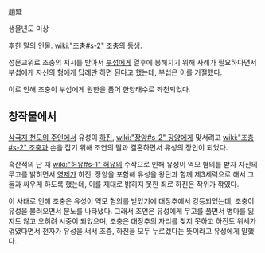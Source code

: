 趙延

생몰년도 미상

[[후한]] 말의 인물. [[wiki:"조충#s-2" 조충]]의 동생.

성문교위로 조충의 지시를 받아서 [[부섭]]에게 열후에 봉해지기 위해 사례가 필요하다면서 부섭에게 자신의 형에게 답례만 하면 된다고 했는데, 부섭은 이를 거절했다.

이로 인해 조충이 부섭에게 원한을 품어 한양태수로 좌천되었다.

== 창작물에서 ==
[[삼국지 천도의 주인]]에서 유성이 [[하진]], [[wiki:"장양#s-2" 장양]]에게 맞서려고 [[wiki:"조충#s-2" 조충]]과 손을 잡기 위해 조연의 딸과 결혼하면서 유성의 장인이 되었다.

흑산적의 난 때 [[wiki:"허유#s-1" 허유]]의 수작으로 인해 유성이 역모 혐의를 받자 자신의 무고를 밝히면서 [[영제]]가 하진, 장양을 포함해 유성을 왕단과 함께 제3세력으로 해서 그 둘과 싸우게 하도록 했는데, 이를 제대로 밝히지 못한 죄로 하진은 작위가 깎였다.

이 사태로 인해 조충은 유성이 역모 혐의를 받았기에 대장추에서 강등되었는데, 조충이 유성을 불러오면서 분노를 나타냈다. 그래서 조연은 유성에게 무고를 풀면서 병마를 잃지도 않고 오히려 시중이 되었으며, 조충은 대장추의 자리를 찾지 못하고 하진도 위세가 꺾였다면서 천자가 유성을 써서 조충, 하진을 모두 누르겠다는 뜻이라고 유성에게 말했다.
